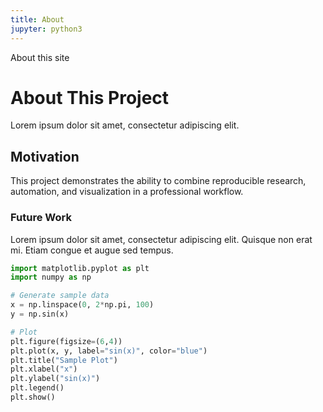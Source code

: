 ```yaml
---
title: About
jupyter: python3
---
```


About this site

# About This Project

Lorem ipsum dolor sit amet, consectetur adipiscing elit.  

## Motivation

This project demonstrates the ability to combine reproducible research, automation, and visualization in a professional workflow.  

### Future Work

Lorem ipsum dolor sit amet, consectetur adipiscing elit. Quisque non erat mi. Etiam congue et augue sed tempus.  

```python
import matplotlib.pyplot as plt
import numpy as np

# Generate sample data
x = np.linspace(0, 2*np.pi, 100)
y = np.sin(x)

# Plot
plt.figure(figsize=(6,4))
plt.plot(x, y, label="sin(x)", color="blue")
plt.title("Sample Plot")
plt.xlabel("x")
plt.ylabel("sin(x)")
plt.legend()
plt.show()
```

